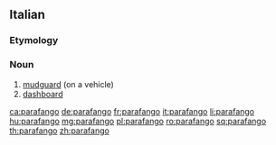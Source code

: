 ==Italian==

===Etymology===
{{prefix|para|fango|lang=it}}

===Noun===
{{it-noun|m}}

# [[mudguard]] (on a vehicle)
# [[dashboard]]

[[ca:parafango]]
[[de:parafango]]
[[fr:parafango]]
[[it:parafango]]
[[li:parafango]]
[[hu:parafango]]
[[mg:parafango]]
[[pl:parafango]]
[[ro:parafango]]
[[sq:parafango]]
[[th:parafango]]
[[zh:parafango]]